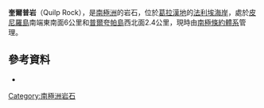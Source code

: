 '''奎爾普岩'''（Quilp Rock），是[[南極洲|南極洲]]的岩石，位於[[葛拉漢地|葛拉漢地]]的[[法利埃海岸|法利埃海岸]]，處於[[皮尼羅島|皮尼羅島]]南端東南面6公里和[[普爾夸帕島|普爾夸帕島]]西北面2.4公里，現時由[[南極條約體系|南極條約體系]]管理。

==參考資料==
* {{usgs-gazetteer}}

{{coord|67|37|S|67|47|W|display=title}}

{{DEFAULTSORT:Quilp Rock}}
[[Category:南極洲岩石|Category:南極洲岩石]]


{{FallièresCoast-geo-stub}}